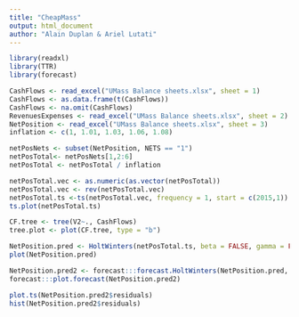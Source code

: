 ```yaml
---
title: "CheapMass"
output: html_document
author: "Alain Duplan & Ariel Lutati"
---
```



```r
library(readxl)
library(TTR)
library(forecast)

CashFlows <- read_excel("UMass Balance sheets.xlsx", sheet = 1)
CashFlows <- as.data.frame(t(CashFlows))
CashFlows <- na.omit(CashFlows)
RevenuesExpenses <- read_excel("UMass Balance sheets.xlsx", sheet = 2)
NetPosition <- read_excel("UMass Balance sheets.xlsx", sheet = 3)
inflation <- c(1, 1.01, 1.03, 1.06, 1.08)
```
```r
netPosNets <- subset(NetPosition, NETS == "1")
netPosTotal<- netPosNets[1,2:6]
netPosTotal <- netPosTotal / inflation
```
```r
netPosTotal.vec <- as.numeric(as.vector(netPosTotal))
netPosTotal.vec <- rev(netPosTotal.vec)
netPosTotal.ts <-ts(netPosTotal.vec, frequency = 1, start = c(2015,1))
ts.plot(netPosTotal.ts)

```
```r
CF.tree <- tree(V2~., CashFlows)
tree.plot <- plot(CF.tree, type = "b")
```

```r
NetPosition.pred <- HoltWinters(netPosTotal.ts, beta = FALSE, gamma = FALSE)
plot(NetPosition.pred)
```

```r
NetPosition.pred2 <- forecast:::forecast.HoltWinters(NetPosition.pred, h=1)
forecast:::plot.forecast(NetPosition.pred2)
```

```r
plot.ts(NetPosition.pred2$residuals)
hist(NetPosition.pred2$residuals)
```
